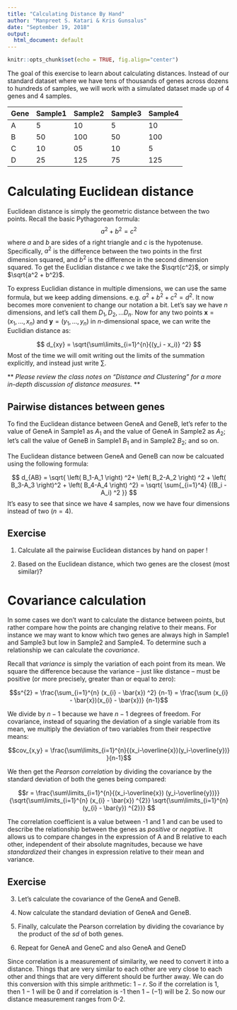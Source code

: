 ```yaml
---
title: "Calculating Distance By Hand"
author: "Manpreet S. Katari & Kris Gunsalus"
date: "September 19, 2018"
output:
  html_document: default
---
```


```r
knitr::opts_chunk$set(echo = TRUE, fig.align="center")
```

The goal of this exercise to learn about calculating distances.
Instead of our standard dataset where we have tens of thousands of genes across dozens to hundreds of samples, we will work with a simulated dataset made up of 4 genes and 4 samples.

Gene | Sample1 | Sample2 | Sample3 | Sample4
-----|---------|---------|---------|----------
  A  |    5    |    10   |   5     |    10
  B  |   50    |   100   |  50     |   100
  C  |   10    |    05   |  10     |     5
  D  |   25    |   125   |  75     |   125


# Calculating Euclidean distance

Euclidean distance is simply the geometric distance between the two points. Recall the basic Pythagorean formula:
$$a^2 + b^2 = c^2$$
where $a$ and $b$ are sides of a right triangle and $c$ is the hypotenuse. Specifically, $a^2$ is the difference between the two points in the first dimension squared, and $b^2$ is the difference in the second dimension squared. To get the Euclidian distance $c$ we take the $\sqrt{c^2}$, or simply $\sqrt{a^2 + b^2}$.

To express Euclidian distance in multiple dimensions, we can use the same formula, but we keep adding dimensions. e.g. $a^2 + b^2 + c^2 = d^2$. It now becomes more convenient to change our notation a bit. Let's say we have $n$ dimensions, and let's call them $D_1, D_2, ... D_n$. Now for any two points $\mathbf{x} = (x_1, ... , x_n)$ and $\mathbf{y} = (y_1, ... , y_n)$ in $n$-dimensional space, we can write the Euclidian distance as:

$$ d_{xy} = \sqrt{\sum\limits_{i=1}^{n}{(y_i - x_i)} ^2} $$
Most of the time we will omit writing out the limits of the summation explicitly, and instead just write $\sum$.

** *Please review the class notes on "Distance and Clustering" for a more in-depth discussion of distance measures.* **

## Pairwise distances between genes

To find the Euclidean distance between GeneA and GeneB, let's refer to the value of GeneA in Sample1 as $A_1$ and the value of GeneA in Sample2 as $A_2$; let's call the value of GeneB in Sample1 $B_1$ and in Sample2 $B_2$; and so on. 

The Euclidean distance between GeneA and GeneB can now be calcuated using the following formula:

$$ d_{AB} = \sqrt{ \left( B_1-A_1 \right) ^2+ \left( B_2-A_2 \right) ^2 + \left( B_3-A_3 \right)^2 + \left( B_4-A_4 \right) ^2} = \sqrt{ \sum{_{i=1}^4} {(B_i - A_i) ^2 }} $$
It's easy to see that since we have 4 samples, now we have four dimensions instead of two ($n=4$).

## Exercise

1) Calculate all the pairwise Euclidean distances by hand on paper !


2) Based on the Euclidean distance, which two genes are the closest (most similar)?



# Covariance calculation

In some cases we don't want to calculate the distance between points, but rather compare how the points are changing relative to their means. For instance we may want to know which two genes are always high in Sample1 and Sample3 but low in Sample2 and Sample4. To determine such a relationship we can calculate the *covariance*.

Recall that *variance* is simply the variation of each point from its mean. We square the difference because the variance -- just like distance -- must be positive (or more precisely, greater than or equal to zero):

$$s^{2} = \frac{\sum_{i=1}^{n} (x_{i} - \bar{x}) ^2} {n-1}
        = \frac{\sum (x_{i} - \bar{x})(x_{i} - \bar{x})} {n-1}$$
  
We divide by $n-1$ because we have $n-1$ degrees of freedom. For covariance, instead of squaring the deviation of a single variable from its mean, we multiply the deviation of two variables from their respective means:

 $$cov_{x,y} = \frac{\sum\limits_{i=1}^{n}{(x_i-\overline{x})(y_i-\overline{y})} }{n-1}$$

We then get the *Pearson correlation* by dividing the covariance by the standard deviation of both the genes being compared:

$$r = \frac{\sum\limits_{i=1}^{n}{(x_i-\overline{x}) (y_i-\overline{y})}}
{\sqrt{\sum\limits_{i=1}^{n} (x_{i} - \bar{x}) ^{2}}
 \sqrt{\sum\limits_{i=1}^{n} (y_{i} - \bar{y}) ^{2}}} $$

The correlation coefficient is a value between -1 and 1 and can be used to describe the relationship between the genes as *positive* or *negative*. It allows us to compare changes in the expression of A and B relative to each other, independent of their absolute magnitudes, because we have *standardized* their changes in expression relative to their mean and variance.

## Exercise

3) Let's calculate the covariance of the GeneA and GeneB.

4) Now calculate the standard deviation of GeneA and GeneB.

5) Finally, calculate the Pearson correlation by dividing the covariance by the product of the *sd* of both genes.

6) Repeat for GeneA and GeneC and also GeneA and GeneD

Since correlation is a measurement of similarity, we need to convert it into a distance. Things that are very similar to each other are very close to each other and things that are very different should be further away. We can do this conversion with this simple arithmetic: $1-r$. So if the correlation is 1, then $1-1$ will be 0 and if correlation is -1 then $1-(-1)$ will be 2. So now our distance measurement ranges from 0-2. 

